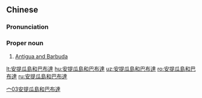 {{also|安提瓜岛和巴布达}}
==Chinese==
{{zh-forms|s=安提瓜岛和巴布达|type=413}}

===Pronunciation===
{{zh-pron
|m=Āntíguā hé Bābùdá
|c=on1 tai4 gwaa1 wo4 baa1 bou3 daat6
|mn=qz:An-thê-koa hô͘ Pa-pò͘-ta̍t/xm,zz:An-thê-koa hô Pa-pò͘-ta̍t
|cat=pn
}}

===Proper noun===
{{zh-proper noun}}

# [[Antigua and Barbuda]]

[[Category:zh:Countries|宀03安提瓜島和巴布達]]

[[lt:安提瓜島和巴布達]]
[[hu:安提瓜島和巴布達]]
[[uz:安提瓜島和巴布達]]
[[ro:安提瓜島和巴布達]]
[[ru:安提瓜島和巴布達]]